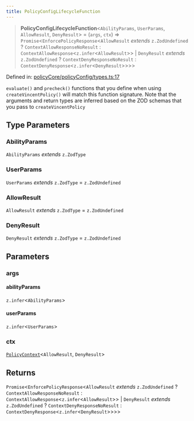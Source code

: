 ```yaml
---
title: PolicyConfigLifecycleFunction
---
```


> **PolicyConfigLifecycleFunction**\<`AbilityParams`, `UserParams`, `AllowResult`, `DenyResult`\> = (`args`, `ctx`) => `Promise`\<`EnforcePolicyResponse`\<`AllowResult` *extends* `z.ZodUndefined` ? `ContextAllowResponseNoResult` : `ContextAllowResponse`\<`z.infer`\<`AllowResult`\>\> \| `DenyResult` *extends* `z.ZodUndefined` ? `ContextDenyResponseNoResult` : `ContextDenyResponse`\<`z.infer`\<`DenyResult`\>\>\>\>

Defined in: [policyCore/policyConfig/types.ts:17](https://github.com/LIT-Protocol/Vincent/blob/1ec4d670031700c70e1e2ba1640f87d4b5f07fe8/packages/libs/ability-sdk/src/lib/policyCore/policyConfig/types.ts#L17)

`evaluate()` and `precheck()` functions that you define when using `createVincentPolicy()` will match this function signature.
Note that the arguments and return types are inferred based on the ZOD schemas that you pass to `createVincentPolicy`

## Type Parameters

### AbilityParams

`AbilityParams` *extends* `z.ZodType`

### UserParams

`UserParams` *extends* `z.ZodType` = `z.ZodUndefined`

### AllowResult

`AllowResult` *extends* `z.ZodType` = `z.ZodUndefined`

### DenyResult

`DenyResult` *extends* `z.ZodType` = `z.ZodUndefined`

## Parameters

### args

#### abilityParams

`z.infer`\<`AbilityParams`\>

#### userParams

`z.infer`\<`UserParams`\>

### ctx

[`PolicyContext`](/api-reference/ability-sdk/interfaces/PolicyContext)\<`AllowResult`, `DenyResult`\>

## Returns

`Promise`\<`EnforcePolicyResponse`\<`AllowResult` *extends* `z.ZodUndefined` ? `ContextAllowResponseNoResult` : `ContextAllowResponse`\<`z.infer`\<`AllowResult`\>\> \| `DenyResult` *extends* `z.ZodUndefined` ? `ContextDenyResponseNoResult` : `ContextDenyResponse`\<`z.infer`\<`DenyResult`\>\>\>\>
